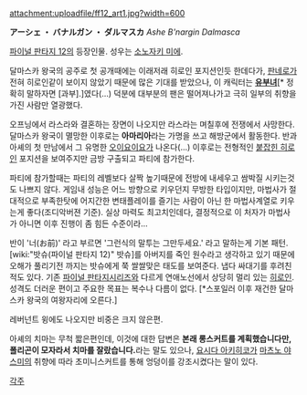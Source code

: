 attachment:uploadfile/ff12_art1.jpg?width=600


'''アーシェ ・ バナルガン ・ ダルマスカ''' ''Ashe B'nargin Dalmasca''

[[파이널 판타지 12]]의 등장인물. 성우는 [[소노자키 미에]].

달마스카 왕국의 공주로 첫 공개때에는 이래저래 히로인 포지션인듯 한데다가, [[판네로]]가 전혀 히로인같이 보이지 않았기 때문에 많은 기대를 받았으나, 이 캐릭터는 '''[[유부녀]]'''[* 정확히 말하자면 [과부].]였다(...) 덕분에 대부분의 팬은 떨어져나가고 극히 일부의 취향을 가진 사람만 열광했다.

오프닝에서 라스라와 결혼하는 장면이 나오지만 라스라는 며칠후에 전쟁에서 사망한다.달마스카 왕국이 멸망한 이후로는 '''아마리아'''라는 가명을 쓰고 해방군에서 활동한다. 반과 아셰의 첫 만남에서 그 유명한 [[오이요이요]]가 나온다(...) 이후로는 전형적인 [[붙잡힌 히로인]] 포지션을 보여주지만 금방 구출되고 파티에 참가한다. 

파티에 참가할때는 파티의 레벨보다 살짝 높기때문에 전방에 내세우고 쌈박질 시키는것도 나쁘지 않다. 게임내 성능은 어느 방향으로 키우던지 무방한 타입이지만, 마법사가 절대적으로 부족한탓에 어지간한 변태플레이를 즐기는 사람이 아닌 한 마법사계열로 키우는게 좋다(조디악버젼 기준). 실상 마력도 최고치인데다, 결정적으로 이 처자가 마법사가 아니면 이후 진행이 좀 힘든 수준이라... 

반이 '너(お前)' 라고 부르면 '그런식의 말투는 그만두세요.' 라고 말하는게 기본 패턴. [wiki:"밧슈(파이널 판타지 12)" 밧슈]를 아버지를 죽인 원수라고 생각하고 있기 때문에 오해가 풀리기전 까지는 밧슈에게 쭉 쌀쌀맞은 태도를 보여준다. 냅다 싸대기를 후려친적도 있다. 기존 [[파이널 판타지]]시리즈와 다르게 연애노선에서 상당히 멀리 있는 [[히로인]]. 성격도 더러운 편이고 주요한 목표는 복수나 다름이 없다. [*스포일러 이후 재건한 달마스카 왕국의 여왕자리에 오른다.]

레버넌트 윙에도 나오지만 비중은 크지 않은편.

아셰의 치마는 무척 짧은편인데, 이것에 대한 답변은 '''본래 롱스커트를 계획했습니다만, 폴리곤이 모자라서 치마를 잘랐습니다.'''라는 말도 있으나, [[요시다 아키히코]]가 [[마츠노 야스미]]의 취향에 따라 초미니스커트를 통해 엉덩이를 강조시켰다는 말이 있다.





[[각주]]
